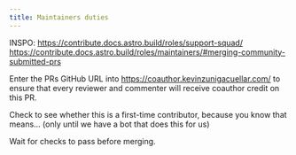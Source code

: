 ```yaml
---
title: Maintainers duties
---
```

INSPO:
https://contribute.docs.astro.build/roles/support-squad/
https://contribute.docs.astro.build/roles/maintainers/#merging-community-submitted-prs

Enter the PRs GitHub URL into https://coauthor.kevinzunigacuellar.com/ to ensure that every reviewer and commenter will receive coauthor credit on this PR.

Check to see whether this is a first-time contributor, because you know that means… (only until we have a bot that does this for us)

Wait for checks to pass before merging.
